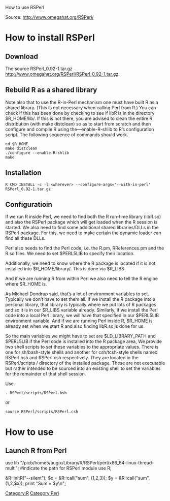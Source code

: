 How to use RSPerl

Source: http://www.omegahat.org/RSPerl/

= How to install RSPerl =

== Download ==

The source RSPerl_0.92-1.tar.gz http://www.omegahat.org/RSPerl/RSPerl_0.92-1.tar.gz.

== Rebuild R as a shared library ==

Note also that to use the R-in-Perl mechanism one must have built R as a shared library. (This is not necessary when calling Perl from R.) You can check if this has been done by checking to see if libR is in the directory $R_HOME/lib/. If this is not there, you are advised to clean the entire R distribution (with make distclean) so as to start from scratch and then configure and compile R using the—enable-R-shlib to R’s configuration script. The following sequence of commands should work.

<pre>
cd $R_HOME
make distclean
./configure --enable-R-shlib
make
</pre>

== Installation ==

<pre>
R CMD INSTALL -c -l <wherever> --configure-args='--with-in-perl' RSPerl_0.92-1.tar.gz
</pre>

== Configuratioin ==

If we run R inside Perl, we need to find both the R run-time library (libR.so) and also the RSPerl package which will get loaded when the R session is started. We also need to find some additional shared libraries/DLLs in the RSPerl package. For this, we need to make certain the dynamic loader can find all these DLLs.

Perl also needs to find the Perl code, i.e. the R.pm, RReferences.pm and the R.so files. We need to set $PERL5LIB to specify their location.

Additionally, we need to know where the R package is located if it is not installed into $R_HOME/library/. This is done via $R_LIBS

And if we are running R from within Perl we also need to tell the R engine where $R_HOME is.

As Michael Dondrup said, that’s a lot of environment variables to set. Typically we don’t have to set them all. If we install the R package into a personal library, that library is typically where we put lots of R packages and so it is in our $R_LIBS variable already. Similarly, if we install the Perl code into a local Perl library, we will have that specified in our $PERL5LIB environment variable. And if we are running Perl inside R, $R_HOME is already set when we start R and also finding libR.so is done for us.

So the main variables we might have to set are $LD_LIBRARY_PATH and $PERL5LIB if the Perl code is installed into the R package area, We provide two shell scripts to set these variables to the appropriate values. There is one for sh/bash-style shells and another for csh/tcsh-style shells named RSPerl.bsh and RSPerl.csh respectively. They are located in the RSPerl/scripts / directory of the installed package. These are not executable but rather intended to be sourced into an existing shell to set the variables for the remainder of that shell session. 

Use 
<pre>
. RSPerl/scripts/RSPerl.bsh 
</pre>
or 
<pre>
source RSPerl/scripts/RSPerl.csh
</pre>

= How to use =
== Launch R from Perl ==
<perl>
use lib "/picb/home5/augix/Library/R/RSPerl/perl/x86_64-linux-thread-multi";   #indicate the path for RSPerl module
use R;

&R::initR("--silent");
$x = &R::call("sum", (1,2,3));
$y = &R::call("sum", (1,2,$x));
print "Sum = $y\n";
</perl>

[[Category:R]][[Category:Perl]]